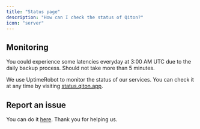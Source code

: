 ```yaml
---
title: "Status page"
description: "How can I check the status of Qiton?"
icon: "server"
---
```


## Monitoring

<Info>You could experience some latencies everyday at 3:00 AM UTC due to the daily backup process.
    Should not take more than 5 minutes.</Info>

We use UptimeRobot to monitor the status of our services. You can check it at any time by visiting [status.qiton.app](https://status.qiton.app).

## Report an issue

You can do it [here](/miscellaneous/support). Thank you for helping us.
